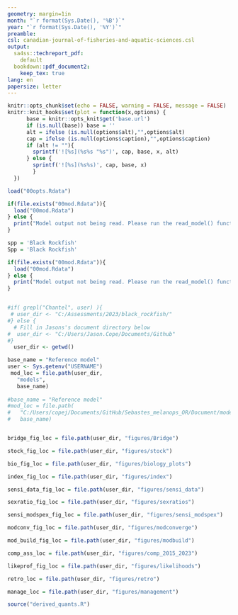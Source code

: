 ```yaml
---
geometry: margin=1in
month: "`r format(Sys.Date(), '%B')`"
year: "`r format(Sys.Date(), '%Y')`"
preamble: 
csl: canadian-journal-of-fisheries-and-aquatic-sciences.csl
output:
  sa4ss::techreport_pdf:
    default
  bookdown::pdf_document2:
    keep_tex: true
lang: en
papersize: letter
---
```


```r
knitr::opts_chunk$set(echo = FALSE, warning = FALSE, message = FALSE)
knitr::knit_hooks$set(plot = function(x,options) {
      base = knitr::opts_knit$get('base.url')
      if (is.null(base)) base = ''
      alt = ifelse (is.null(options$alt),"",options$alt)
      cap = ifelse (is.null(options$caption),"",options$caption)
      if (alt != ""){
        sprintf('![%s](%s%s "%s")', cap, base, x, alt)
      } else {
        sprintf('![%s](%s%s)', cap, base, x)
        }
  })

load("00opts.Rdata")

if(file.exists("00mod.Rdata")){
  load("00mod.Rdata")
} else {
  print("Model output not being read. Please run the read_model() function.")
}

spp = 'Black Rockfish'
Spp = 'Black Rockfish'

if(file.exists("00mod.Rdata")){
  load("00mod.Rdata")
} else {
  print("Model output not being read. Please run the read_model() function.")
}


#if( grepl("Chantel", user) ){
 # user_dir <- "C:/Assessments/2023/black_rockfish/"
#} else {
  # Fill in Jasons's document directory below
#  user_dir <- "C:/Users/Jason.Cope/Documents/Github"
#}
  user_dir <- getwd()

base_name = "Reference model"
user <- Sys.getenv("USERNAME")
 mod_loc = file.path(user_dir,
   "models",
   base_name)
   
#base_name = "Reference model"
#mod_loc = file.path(
#   "C:/Users/copej/Documents/GitHub/Sebastes_melanops_OR/Document/models",
#   base_name)


bridge_fig_loc = file.path(user_dir, "figures/Bridge")

stock_fig_loc = file.path(user_dir, "figures/stock")

bio_fig_loc = file.path(user_dir, "figures/biology_plots")

index_fig_loc = file.path(user_dir, "figures/index")

sensi_data_fig_loc = file.path(user_dir, "figures/sensi_data")

sexratio_fig_loc = file.path(user_dir, "figures/sexratios")

sensi_modspex_fig_loc = file.path(user_dir, "figures/sensi_modspex")

modconv_fig_loc = file.path(user_dir, "figures/modconverge")

mod_build_fig_loc = file.path(user_dir, "figures/modbuild")

comp_ass_loc = file.path(user_dir, "figures/comp_2015_2023")

likeprof_fig_loc = file.path(user_dir, "figures/likelihoods")

retro_loc = file.path(user_dir, "figures/retro")

manage_loc = file.path(user_dir, "figures/management")

source("derived_quants.R")

```
